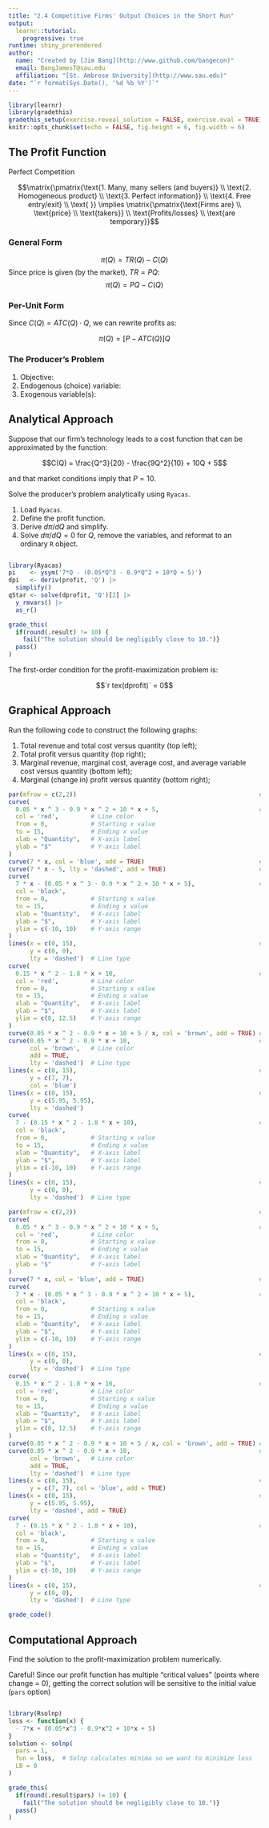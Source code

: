 ```yaml
---
title: "2.4 Competitive Firms' Output Choices in the Short Run"
output: 
  learnr::tutorial: 
    progressive: true
runtime: shiny_prerendered
author: 
  name: "Created by [Jim Bang](http://www.github.com/bangecon)"
  email: BangJamesT@sau.edu
  affiliation: "[St. Ambrose University](http://www.sau.edu)"
date: "`r format(Sys.Date(), '%d %b %Y')`"
---
```


<style type="text/css">
#doc-metadata {
  margin-bottom: 10px;
  font-size: 0.8em;
}
</style>

```r
library(learnr)
library(gradethis)
gradethis_setup(exercise.reveal_solution = FALSE, exercise.eval = TRUE)
knitr::opts_chunk$set(echo = FALSE, fig.height = 6, fig.width = 6)
```

## The Profit Function

Perfect Competition

$$\matrix{\pmatrix{\text{1. Many, many sellers (and buyers)} \\ \text{2. Homogeneous product} \\ \text{3. Perfect information}} \\ \text{4. Free entry/exit} \\ \text{  }} \implies \matrix{\pmatrix{\text{Firms are} \\ \text{price} \\ \text{takers}} \\ \text{Profits/losses} \\ \text{are temporary}}$$

### General Form 

$$\pi(Q) = TR(Q) - C(Q)$$
Since price is given (by the market), $TR = PQ$:
$$\pi(Q) = PQ - C(Q)$$

### Per-Unit Form

Since $C(Q) = ATC(Q) \cdot Q$, we can rewrite profits as: 

$$\pi(Q) = [P - ATC(Q)]Q$$

### The Producer's Problem

1. Objective: 
2. Endogenous (choice) variable: 
3. Exogenous variable(s): 

## Analytical Approach

Suppose that our firm's technology leads to a cost function that can be approximated by the function:

$$C(Q) = \frac{Q^3}{20} - \frac{9Q^2}{10} + 10Q + 5$$

and that market conditions imply that $P = 10$.

Solve the producer's problem analytically using `Ryacas`. 

1. Load `Ryacas`.
2. Define the profit function. 
3. Derive $d\pi/dQ$ and simplify. 
4. Solve $d\pi/dQ = 0$ for $Q$, remove the variables, and reformat to an ordinary `R` object. 

```r

```

```r
library(Ryacas)
pi    <- ysym('7*Q - (0.05*Q^3 - 0.9*Q^2 + 10*Q + 5)')
dpi   <- deriv(profit, 'Q') |>
  simplify()
qStar <- solve(dprofit, 'Q')[2] |>
  y_rmvars() |>
  as_r()
```

```r
grade_this(
  if(round(.result) != 10) {
    fail("The solution should be negligibly close to 10.")} 
  pass()
)
```

The first-order condition for the profit-maximization problem is: 

$$`r tex(dprofit)` = 0$$

## Graphical Approach

Run the following code to construct the following graphs: 

1. Total revenue and total cost versus quantity (top left);
2. Total profit versus quantity (top right);
3. Marginal revenue, marginal cost, average cost, and average variable cost versus quantity (bottom left); 
4. Marginal (change in) profit versus quantity (bottom right); 

```r
par(mfrow = c(2,2))                                                   # Set a 2-by-2 plot window.
curve(
  0.05 * x ^ 3 - 0.9 * x ^ 2 + 10 * x + 5,                            # Total cost curve
  col = 'red',         # Line color
  from = 0,            # Starting x value
  to = 15,             # Ending x value
  xlab = "Quantity",   # X-axis label
  ylab = "$"           # Y-axis label
)                                           
curve(7 * x, col = 'blue', add = TRUE)                                # Total revenue curve
curve(7 * x - 5, lty = 'dashed', add = TRUE)                          # MR = MC reference line
curve(
  7 * x - (0.05 * x ^ 3 - 0.9 * x ^ 2 + 10 * x + 5),                  # Total profit curve
  col = 'black',
  from = 0,            # Starting x value
  to = 15,             # Ending x value
  xlab = "Quantity",   # X-axis label
  ylab = "$",          # Y-axis label
  ylim = c(-10, 10)    # Y-axis range
)
lines(x = c(0, 15),                                                   # Zero-profit reference line
      y = c(0, 0),
      lty = 'dashed')  # Line type
curve(
  0.15 * x ^ 2 - 1.8 * x + 10,                                        # Marginal cost curve
  col = 'red',         # Line color
  from = 0,            # Starting x value
  to = 15,             # Ending x value
  xlab = "Quantity",   # X-axis label
  ylab = "$",          # Y-axis label
  ylim = c(0, 12.5)    # Y-axis range
)
curve(0.05 * x ^ 2 - 0.9 * x + 10 + 5 / x, col = 'brown', add = TRUE) # Average total cost curve
curve(0.05 * x ^ 2 - 0.9 * x + 10,                                    # Average variable cost curve
      col = 'brown',   # Line color
      add = TRUE,
      lty = 'dashed')  # Line type
lines(x = c(0, 15),                                                   # Average/marginal revenue curve (price)
      y = c(7, 7), 
      col = 'blue')
lines(x = c(0, 15),                                                   # Shutdown reference line
      y = c(5.95, 5.95),
      lty = 'dashed')
curve(
  7 - (0.15 * x ^ 2 - 1.8 * x + 10),                                  # Marginal profit curve
  col = 'black',
  from = 0,            # Starting x value
  to = 15,             # Ending x value
  xlab = "Quantity",   # X-axis label
  ylab = "$",          # Y-axis label
  ylim = c(-10, 10)    # Y-axis range
)
lines(x = c(0, 15),                                                   # d(Profit) = 0 reference line
      y = c(0, 0),
      lty = 'dashed')  # Line type
```

```r
par(mfrow = c(2,2))                                                   # Set a 2-by-2 plot window.
curve(
  0.05 * x ^ 3 - 0.9 * x ^ 2 + 10 * x + 5,                            # Total cost curve
  col = 'red',         # Line color
  from = 0,            # Starting x value
  to = 15,             # Ending x value
  xlab = "Quantity",   # X-axis label
  ylab = "$"           # Y-axis label
)                                           
curve(7 * x, col = 'blue', add = TRUE)                                # Total revenue curve
curve(
  7 * x - (0.05 * x ^ 3 - 0.9 * x ^ 2 + 10 * x + 5),                  # Total profit curve
  col = 'black',
  from = 0,            # Starting x value
  to = 15,             # Ending x value
  xlab = "Quantity",   # X-axis label
  ylab = "$",          # Y-axis label
  ylim = c(-10, 10)    # Y-axis range
)
lines(x = c(0, 15),                                                   # Zero-profit reference line
      y = c(0, 0),
      lty = 'dashed')  # Line type
curve(
  0.15 * x ^ 2 - 1.8 * x + 10,                                        # Marginal cost curve
  col = 'red',         # Line color
  from = 0,            # Starting x value
  to = 15,             # Ending x value
  xlab = "Quantity",   # X-axis label
  ylab = "$",          # Y-axis label
  ylim = c(0, 12.5)    # Y-axis range
)
curve(0.05 * x ^ 2 - 0.9 * x + 10 + 5 / x, col = 'brown', add = TRUE) # Average total cost curve
curve(0.05 * x ^ 2 - 0.9 * x + 10,                                    # Average variable cost curve
      col = 'brown',   # Line color
      add = TRUE,
      lty = 'dashed')  # Line type
lines(x = c(0, 15),                                                   # Average/marginal revenue curve (price)
      y = c(7, 7), col = 'blue', add = TRUE)
lines(x = c(0, 15),                                                   # Shutdown reference line
      y = c(5.95, 5.95),
      lty = 'dashed', add = TRUE)
curve(
  7 - (0.15 * x ^ 2 - 1.8 * x + 10),                                  # Marginal profit curve
  col = 'black',
  from = 0,            # Starting x value
  to = 15,             # Ending x value
  xlab = "Quantity",   # X-axis label
  ylab = "$",          # Y-axis label
  ylim = c(-10, 10)    # Y-axis range
)
lines(x = c(0, 15),                                                   # d(Profit) = 0 reference line
      y = c(0, 0),
      lty = 'dashed')  # Line type
```

```r
grade_code()
```

## Computational Approach

Find the solution to the profit-maximization problem numerically. 

Careful! Since our profit function has multiple "critical values" (points where change = 0), getting the correct solution will be sensitive to the initial value (`pars` option)

```r

```

```r
library(Rsolnp)
loss <- function(x) {
  - 7*x + (0.05*x^3 - 0.9*x^2 + 10*x + 5)
}
solution <- solnp(
  pars = 1,
  fun = loss,  # Solnp calculates minima so we want to minimize loss 
  LB = 0
)
```

```r
grade_this(
  if(round(.result$pars) != 10) {
    fail("The solution should be negligibly close to 10.")} 
  pass()
)
```

